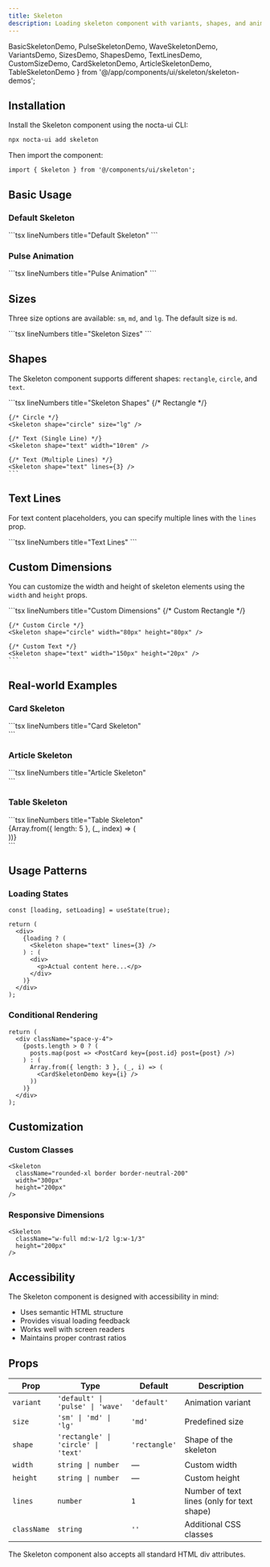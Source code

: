 ```yaml
---
title: Skeleton
description: Loading skeleton component with variants, shapes, and animations for creating content placeholders during loading states
---
```


  BasicSkeletonDemo,
  PulseSkeletonDemo,
  WaveSkeletonDemo,
  VariantsDemo,
  SizesDemo,
  ShapesDemo,
  TextLinesDemo,
  CustomSizeDemo,
  CardSkeletonDemo,
  ArticleSkeletonDemo,
  TableSkeletonDemo
} from '@/app/components/ui/skeleton/skeleton-demos';

## Installation

Install the Skeleton component using the nocta-ui CLI:

```bash lineNumbers title="Terminal"
npx nocta-ui add skeleton
```

Then import the component:

```tsx lineNumbers title="Import"
import { Skeleton } from '@/components/ui/skeleton';
```

## Basic Usage

### Default Skeleton

<DocsTabs defaultValue="preview">
  <DocsTab value="preview" lineNumbers title="Preview">
    <BasicSkeletonDemo />
  </DocsTab>
  <DocsTab value="code" lineNumbers title="Code">
    ```tsx lineNumbers title="Default Skeleton"
    <Skeleton />
    ```
  </DocsTab>
</DocsTabs>

### Pulse Animation

<DocsTabs defaultValue="preview">
  <DocsTab value="preview" lineNumbers title="Preview">
    <PulseSkeletonDemo />
  </DocsTab>
  <DocsTab value="code" lineNumbers title="Code">
    ```tsx lineNumbers title="Pulse Animation"
    <Skeleton variant="pulse" />
    ```
  </DocsTab>
</DocsTabs>

## Sizes

Three size options are available: `sm`, `md`, and `lg`. The default size is `md`.

<DocsTabs defaultValue="preview">
  <DocsTab value="preview" lineNumbers title="Preview">
    <SizesDemo />
  </DocsTab>
  <DocsTab value="code" lineNumbers title="Code">
    ```tsx lineNumbers title="Skeleton Sizes"
    <Skeleton size="sm" />
    <Skeleton size="md" />
    <Skeleton size="lg" />
    ```
  </DocsTab>
</DocsTabs>

## Shapes

The Skeleton component supports different shapes: `rectangle`, `circle`, and `text`.

<DocsTabs defaultValue="preview">
  <DocsTab value="preview" lineNumbers title="Preview">
    <ShapesDemo />
  </DocsTab>
  <DocsTab value="code" lineNumbers title="Code">
    ```tsx lineNumbers title="Skeleton Shapes"
    {/* Rectangle */}
    <Skeleton shape="rectangle" width="12rem" height="3rem" />

    {/* Circle */}
    <Skeleton shape="circle" size="lg" />

    {/* Text (Single Line) */}
    <Skeleton shape="text" width="10rem" />

    {/* Text (Multiple Lines) */}
    <Skeleton shape="text" lines={3} />
    ```
  </DocsTab>
</DocsTabs>

## Text Lines

For text content placeholders, you can specify multiple lines with the `lines` prop.

<DocsTabs defaultValue="preview">
  <DocsTab value="preview" lineNumbers title="Preview">
    <TextLinesDemo />
  </DocsTab>
  <DocsTab value="code" lineNumbers title="Code">
    ```tsx lineNumbers title="Text Lines"
    <Skeleton shape="text" lines={2} />
    <Skeleton shape="text" lines={4} />
    <Skeleton shape="text" lines={6} />
    ```
  </DocsTab>
</DocsTabs>

## Custom Dimensions

You can customize the width and height of skeleton elements using the `width` and `height` props.

<DocsTabs defaultValue="preview">
  <DocsTab value="preview" lineNumbers title="Preview">
    <CustomSizeDemo />
  </DocsTab>
  <DocsTab value="code" lineNumbers title="Code">
    ```tsx lineNumbers title="Custom Dimensions"
    {/* Custom Rectangle */}
    <Skeleton width="200px" height="60px" />

    {/* Custom Circle */}
    <Skeleton shape="circle" width="80px" height="80px" />

    {/* Custom Text */}
    <Skeleton shape="text" width="150px" height="20px" />
    ```
  </DocsTab>
</DocsTabs>

## Real-world Examples

### Card Skeleton

<DocsTabs defaultValue="preview">
  <DocsTab value="preview" lineNumbers title="Preview">
    <CardSkeletonDemo />
  </DocsTab>
  <DocsTab value="code" lineNumbers title="Code">
    ```tsx lineNumbers title="Card Skeleton"
    <div className="max-w-sm p-4 border rounded-lg">
      <div className="space-y-4">
        <div className="flex items-center space-x-3">
          <Skeleton shape="circle" size="md" />
          <div className="flex-1">
            <Skeleton shape="text" width="60%" className="mb-2" />
            <Skeleton shape="text" width="40%" size="sm" />
          </div>
        </div>
        <Skeleton width="100%" height="160px" />
        <Skeleton shape="text" lines={3} />
      </div>
    </div>
    ```
  </DocsTab>
</DocsTabs>

### Article Skeleton

<DocsTabs defaultValue="preview">
  <DocsTab value="preview" lineNumbers title="Preview">
    <ArticleSkeletonDemo />
  </DocsTab>
  <DocsTab value="code" lineNumbers title="Code">
    ```tsx lineNumbers title="Article Skeleton"
    <div className="max-w-md space-y-4">
      <Skeleton width="100%" height="200px" />
      <Skeleton shape="text" width="80%" size="lg" />
      <Skeleton shape="text" lines={4} />
      <div className="flex items-center space-x-3 pt-4">
        <Skeleton shape="circle" size="sm" />
        <Skeleton shape="text" width="120px" size="sm" />
      </div>
    </div>
    ```
  </DocsTab>
</DocsTabs>

### Table Skeleton

<DocsTabs defaultValue="preview">
  <DocsTab value="preview" lineNumbers title="Preview">
    <TableSkeletonDemo />
  </DocsTab>
  <DocsTab value="code" lineNumbers title="Code">
    ```tsx lineNumbers title="Table Skeleton"
    <div className="space-y-3">
      {Array.from({ length: 5 }, (_, index) => (
        <div key={index} className="flex items-center space-x-4">
          <Skeleton shape="circle" size="sm" />
          <Skeleton width="120px" height="16px" />
          <Skeleton width="80px" height="16px" />
          <Skeleton width="100px" height="16px" />
        </div>
      ))}
    </div>
    ```
  </DocsTab>
</DocsTabs>

## Usage Patterns

### Loading States

```tsx lineNumbers title="Loading States"
const [loading, setLoading] = useState(true);

return (
  <div>
    {loading ? (
      <Skeleton shape="text" lines={3} />
    ) : (
      <div>
        <p>Actual content here...</p>
      </div>
    )}
  </div>
);
```

### Conditional Rendering

```tsx lineNumbers title="Conditional Rendering"
return (
  <div className="space-y-4">
    {posts.length > 0 ? (
      posts.map(post => <PostCard key={post.id} post={post} />)
    ) : (
      Array.from({ length: 3 }, (_, i) => (
        <CardSkeletonDemo key={i} />
      ))
    )}
  </div>
);
```

## Customization

### Custom Classes

```tsx
<Skeleton 
  className="rounded-xl border border-neutral-200" 
  width="300px" 
  height="200px" 
/>
```

### Responsive Dimensions

```tsx
<Skeleton 
  className="w-full md:w-1/2 lg:w-1/3" 
  height="200px" 
/>
```

## Accessibility

The Skeleton component is designed with accessibility in mind:

- Uses semantic HTML structure
- Provides visual loading feedback
- Works well with screen readers
- Maintains proper contrast ratios

## Props

| Prop | Type | Default | Description |
|------|------|---------|-------------|
| `variant` | `'default' \| 'pulse' \| 'wave'` | `'default'` | Animation variant |
| `size` | `'sm' \| 'md' \| 'lg'` | `'md'` | Predefined size |
| `shape` | `'rectangle' \| 'circle' \| 'text'` | `'rectangle'` | Shape of the skeleton |
| `width` | `string \| number` | — | Custom width |
| `height` | `string \| number` | — | Custom height |
| `lines` | `number` | `1` | Number of text lines (only for text shape) |
| `className` | `string` | `''` | Additional CSS classes |

The Skeleton component also accepts all standard HTML div attributes. 